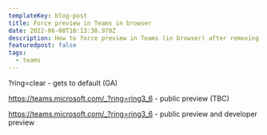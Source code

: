 ```yaml
---
templateKey: blog-post
title: Force preview in Teams in browser
date: 2022-06-08T10:13:38.978Z
description: How to force preview in Teams (in browser) after removing the site cache.
featuredpost: false
tags:
  - teams
---
```

?ring=clear - gets to default (GA)

https://teams.microsoft.com/_?ring=ring3_6 - public preview (TBC)

https://teams.microsoft.com/_?ring=ring3_6 - public preview and developer preview